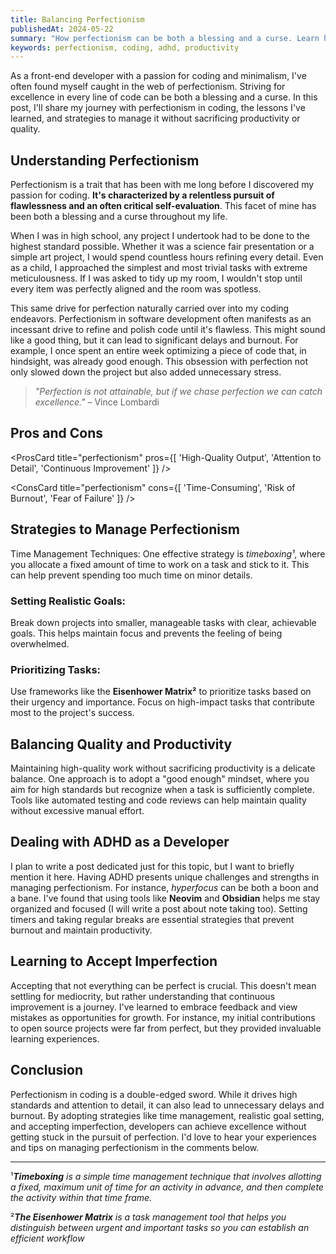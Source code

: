 ```yaml
---
title: Balancing Perfectionism
publishedAt: 2024-05-22
summary: "How perfectionism can be both a blessing and a curse. Learn how to overcome all of the challenges it entails."
keywords: perfectionism, coding, adhd, productivity
---
```


As a front-end developer with a passion for coding and minimalism, I've often found myself caught in the web of perfectionism. Striving for excellence in every line of code can be both a blessing and a curse. In this post, I'll share my journey with perfectionism in coding, the lessons I've learned, and strategies to manage it without sacrificing productivity or quality.

## Understanding Perfectionism

Perfectionism is a trait that has been with me long before I discovered my passion for coding. **It's characterized by a relentless pursuit of flawlessness and an often critical self-evaluation**. This facet of mine has been both a blessing and a curse throughout my life.

When I was in high school, any project I undertook had to be done to the highest standard possible. Whether it was a science fair presentation or a simple art project, I would spend countless hours refining every detail. Even as a child, I approached the simplest and most trivial tasks with extreme meticulousness. If I was asked to tidy up my room, I wouldn't stop until every item was perfectly aligned and the room was spotless.

This same drive for perfection naturally carried over into my coding endeavors. Perfectionism in software development often manifests as an incessant drive to refine and polish code until it's flawless. This might sound like a good thing, but it can lead to significant delays and burnout. For example, I once spent an entire week optimizing a piece of code that, in hindsight, was already good enough. This obsession with perfection not only slowed down the project but also added unnecessary stress.

> *"Perfection is not attainable, but if we chase perfection we can catch excellence."* – Vince Lombardi

## Pros and Cons
<ProsCard 
  title="perfectionism"
  pros={[
    'High-Quality Output',
    'Attention to Detail',
    'Continuous Improvement'
  ]}
/>

<ConsCard 
  title="perfectionism"
  cons={[
    'Time-Consuming',
    'Risk of Burnout',
    'Fear of Failure'
  ]}
/>

## Strategies to Manage Perfectionism
Time Management Techniques:
One effective strategy is *timeboxing¹*, where you allocate a fixed amount of time to work on a task and stick to it. This can help prevent spending too much time on minor details.

### Setting Realistic Goals:
Break down projects into smaller, manageable tasks with clear, achievable goals. This helps maintain focus and prevents the feeling of being overwhelmed.

### Prioritizing Tasks:
Use frameworks like the **Eisenhower Matrix²** to prioritize tasks based on their urgency and importance. Focus on high-impact tasks that contribute most to the project's success.

## Balancing Quality and Productivity
Maintaining high-quality work without sacrificing productivity is a delicate balance. One approach is to adopt a "good enough" mindset, where you aim for high standards but recognize when a task is sufficiently complete. Tools like automated testing and code reviews can help maintain quality without excessive manual effort.

## Dealing with ADHD as a Developer
I plan to write a post dedicated just for this topic, but I want to briefly mention it here. Having ADHD presents unique challenges and strengths in managing perfectionism. For instance, *hyperfocus* can be both a boon and a bane. I've found that using tools like **Neovim** and **Obsidian** helps me stay organized and focused (I will write a post about note taking too). Setting timers and taking regular breaks are essential strategies that prevent burnout and maintain productivity.

## Learning to Accept Imperfection
Accepting that not everything can be perfect is crucial. This doesn't mean settling for mediocrity, but rather understanding that continuous improvement is a journey. I've learned to embrace feedback and view mistakes as opportunities for growth. For instance, my initial contributions to open source projects were far from perfect, but they provided invaluable learning experiences.

## Conclusion
Perfectionism in coding is a double-edged sword. While it drives high standards and attention to detail, it can also lead to unnecessary delays and burnout. By adopting strategies like time management, realistic goal setting, and accepting imperfection, developers can achieve excellence without getting stuck in the pursuit of perfection. I'd love to hear your experiences and tips on managing perfectionism in the comments below.

---

¹***Timeboxing** is a simple time management technique that involves allotting a fixed, maximum unit of time for an activity in advance, and then complete the activity within that time frame.*

²***The Eisenhower Matrix** is a task management tool that helps you distinguish between urgent and important tasks so you can establish an efficient workflow*
